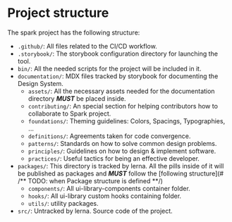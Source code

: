 
<Meta title="Definitions/Project Structure" />

# Project structure

The spark project has the following structure:

- `.github/`: All files related to the CI/CD workflow.
- `.storybook/`: The storybook configuration directory for launching the tool.
- `bin/`: All the needed scripts for the project will be included in it.
- `documentation/`: MDX files tracked by storybook for documenting the Design System.
  - `assets/`: All the necessary assets needed for the documentation directory **_MUST_** be placed inside.
  - `contributing/`: An special section for helping contributors how to collaborate to Spark project.
  - `foundations/`: Theming guidelines: Colors, Spacings, Typographies, ...
  - `definitions/`: Agreements taken for code convergence.
  - `patterns/`: Standards on how to solve common design problems.
  - `principles/`: Guidelines on how to design & implement software.
  - `practices/`: Useful tactics for being an effective developer.
- `packages/`: This directory is tracked by lerna. All the pills inside of it will be published as packages and **_MUST_** follow the [following structure](# /** TODO: when Package structure is defined **/)
  - `components/`: All ui-library-components container folder.
  - `hooks/`: All ui-library custom hooks containing folder.
  - `utils/`: utility packages.
- `src/`: Untracked by lerna. Source code of the project.
